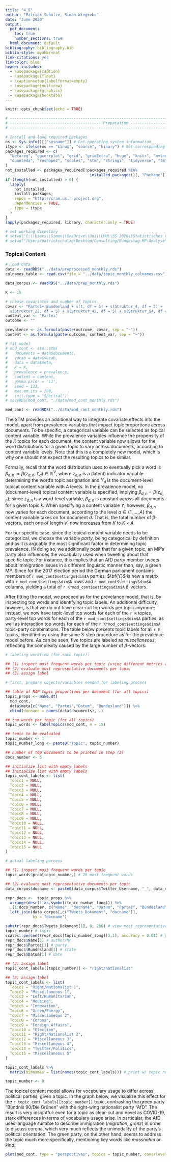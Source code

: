 ```yaml
---
title: "4_5"
author: "Patrick Schulze, Simon Wiegrebe"
date: "June 2020"
output:
  pdf_document:
    toc: true
    number_sections: true
  html_document: default
bibliography: bibliography.bib
biblio-style: myabbrvnat
link-citations: yes
linkcolor: blue
header-includes:
  - \usepackage{caption}
  - \usepackage{float}
  - \captionsetup{labelformat=empty}
  - \usepackage{multirow}
  - \usepackage{graphicx}
  - \usepackage{booktabs}
---
```


```r
knitr::opts_chunk$set(echo = TRUE)
```

```r
# ----------------------------------------------------------------------------------------------
# ---------------------------------------- Preparation -----------------------------------------
# ----------------------------------------------------------------------------------------------

# Install and load required packages
os <- Sys.info()[["sysname"]] # Get operating system information
itype <- ifelse(os == "Linux", "source", "binary") # Set corresponding installation type
packages_required <- c(
  "betareg", "ggcorrplot", "grid", "gridExtra", "huge", "knitr", "mvtnorm", 
  "quanteda", "reshape2", "scales", "stm", "stringi", "tidyverse", "tm"
)
not_installed <- packages_required[!packages_required %in%
                                     installed.packages()[, "Package"]]
if (length(not_installed) > 0) {
  lapply(
    not_installed,
    install.packages,
    repos = "http://cran.us.r-project.org",
    dependencies = TRUE,
    type = itype
  )
}
lapply(packages_required, library, character.only = TRUE)

# set working directory
# setwd('C:\\Users\\Simon\\OneDrive\\Uni\\LMU\\SS 2020\\Statistisches Consulting\\Bundestag-MP-Analyse')
# setwd("/Users/patrickschulze/Desktop/Consulting/Bundestag-MP-Analyse")
```

### Topical Content

```r
# load data
data <- readRDS("../data/preprocessed_monthly.rds")
colnames_table <- read.csv(file = "../data/topic_monthly_colnames.csv")

data_corpus <- readRDS("../data/prep_monthly.rds")
```

```r
K <- 15
```

```r
# choose covariates and number of topics
covar <- "Partei+ Bundesland + s(t, df = 5) + s(Struktur_4, df = 5) + 
  s(Struktur_22, df = 5) + s(Struktur_42, df = 5) + s(Struktur_54, df = 5)"
content_var <- "Partei"
outcome <- ""

prevalence <- as.formula(paste(outcome, covar, sep = "~"))
content <- as.formula(paste(outcome, content_var, sep = "~"))

# fit model
# mod_cont <- stm::stm(
#   documents = data$documents,
#   vocab = data$vocab,
#   data = data$meta,
#   K = K,
#   prevalence = prevalence,
#   content = content,
#   gamma.prior = 'L1',
#   seed = 123,
#   max.em.its = 200,
#   init.type = "Spectral")
# saveRDS(mod_cont, "./data/mod_cont_monthly.rds")

mod_cont <- readRDS("../data/mod_cont_monthly.rds")
```

The STM provides an additional way to integrate covariate effects into the model, apart from prevalence variables that impact topic proportions across documents. To be specific, a categorical variable can be selected as topical content variable. While the prevalence variables influence the propensity of the $K$ topics for each document, the content variable now allows for the word distributions for a given topic to vary across documents, according to content variable levels. Note that this is a completely new model, which is why one should not expect the resulting topics to be similar. 

Formally, recall that the word distribution used to eventually pick a word is $\beta_{d,n} := \beta(z_{d,n}, Y_d) \in \mathbb{R}^V$, where $z_{d,n}$ is a (latent) indicator variable determining the word's topic assignation and $Y_{d}$ is the document-level topical content variable with $A$ levels. In the prevalence model, no (document-level) topical content variable is specified, implying $\beta_{d,n} = \beta(z_{d,n})$; since $z_{d,n}$ is a word-level variable, $\beta_{d,n}$ is constant across all documents for a given topic $k$. When specifying a content variable $Y$, however, $\beta_{d,n}$ now varies for each document, according to the level $a \in \{1, ..., A\}$ the content variable takes on for document $d$. That is, the total number of $\beta$-vectors, each one of length $V$, now increases from $K$ to $K \times A$.

For our specific case, since the topical content variable needs to be categorical, we choose the variable *party*, being categorical by definition and as it  is arguably the most significant factor in determining topic prevalence. IN doing so, we additionally posit that for a given topic, an MP's party also influences the vocabulary used when tweeting about that specific topic. For instance, this implies that an AfD party member tweets about immigration issues in a different linguistic manner than, say, a green MP. Since for the 2017 election period the German parliament contains members of `r mod_cont$settings$dim$A` parties, $\bf{Y}$ is now a matrix with `r mod_cont$settings$dim$N` rows and `r mod_cont$settings$dim$A` columns, yielding a total of `r K*mod_cont$settings$dim$A` $\beta$-vectors.

After fitting the model, we proceed as for the prevelance model, that is, by inspecting top words and identifying topic labels. An additional difficulty, however, is that we do not have clear-cut top words per topic anymore; instead, we now have topic-level top words for each of the `r K` topics, party-level top words for each of the `r mod_cont$settings$dim$A` parties, as well as interaction top words for each of the `r K*mod_cont$settings$dim$A` topic-party combinations. The table below presents topic labels for all `r K` topics, identified by using the same 3-step procedure as for the prevalence model before. As can be seen, five topics are labeled as *miscellaneous*, reflecting the complexity caused by the large number of $\beta$-vectors.

```r
# labeling workflow (for each topic): 

## (1) inspect most frequent words per topic (using different metrics as well as word cloud)
## (2) evaluate most representative documents per topic
## (3) assign label

# first, prepare objects/variables needed for labeling process

## table of MAP topic proportions per document (for all topics)
topic_props <- make.dt(
  mod_cont, 
  data$meta[c("Name", "Partei","Datum", "Bundesland")]) %>% 
  cbind(docname = names(data$documents), .)

## top words per topic (for all topics)
topic_words <- labelTopics(mod_cont, n = 15)

## topic to be evaluated
topic_number <- 1
topic_number_long <- paste0("Topic", topic_number)

## number of top documents to be printed in step (2)
docs_number <- 5

## initialize list with empty labels
## initialize list with empty labels
topic_cont_labels <- list(
  Topic1 = NULL,
  Topic2 = NULL,
  Topic3 = NULL,
  Topic4 = NULL,
  Topic5 = NULL,
  Topic6 = NULL,
  Topic7 = NULL,
  Topic8 = NULL,
  Topic9 = NULL,
  Topic10 = NULL,
  Topic11 = NULL,
  Topic12 = NULL,
  Topic13 = NULL,
  Topic14 = NULL,
  Topic15 = NULL
)

# actual labeling porcess

## (1) inspect most frequent words per topic
topic_words$prob[topic_number,] # 20 most frequent words

## (2) evaluate most representative documents per topic
data_corpus$docname <- paste0(data_corpus$Twitter_Username, "_", data_corpus$Jahr, "_", data_corpus$Monat)

repr_docs <-  topic_props %>%
  arrange(desc(!!as.symbol(topic_number_long))) %>%
  .[1:docs_number, c("Name", "docname", "Datum", "Partei", "Bundesland", topic_number_long)] %>%
  left_join(data_corpus[,c("Tweets_Dokument", "docname")], 
            by = "docname")

substr(repr_docs$Tweets_Dokument[1], 0, 256) # view most representative document
topic_number # topic
scales::percent(repr_docs[topic_number_long][1,1], accuracy = 0.01) # proportion
repr_docs$Name[1] # author/MP
repr_docs$Partei[1] # party
repr_docs$Bundesland[1] # state
repr_docs$Datum[1] # date

## (3) assign label
topic_cont_labels[[topic_number]] <- "right/nationalist"

## (3) assign label
topic_cont_labels <- list(
  Topic1 = "Right/Nationalist 1",
  Topic2 = "Miscellaneous 1",
  Topic3 = "Left/Humanitarian",
  Topic4 = "Housing",
  Topic5 = "Innovation",
  Topic6 = "Green/Energy",
  Topic7 = "Miscellaneous 2",
  Topic8 = "Corona",
  Topic9 = "Foreign Affairs",
  Topic10 = "Election",
  Topic11 = "Right/Nationalist 2",
  Topic12 = "Miscellaneous 3",
  Topic13 = "Miscellaneous 4",
  Topic14 = "Twitter/Politics",
  Topic15 = "Miscellaneous 5"
)

topic_cont_labels %>%
  matrix(dimnames = list(names(topic_cont_labels))) # print w/ topic number
```

```r
topic_number <- 8
```

The topical content model allows for vocabulary usage to differ across political parties, given a topic. In the graph below, we visualize this effect for the `r topic_cont_labels[[topic_number]]` topic, contrasting the green party "Bündnis 90/Die Grünen" with the right-wing nationalist party "AfD". The result is very insightful: even for a topic as clear-cut and novel as COVID-19, stark differences in terms of vocabulary usage arise. In particular, the AfD uses language suitable to describe immigration (*migration*, *grenz*) in order to discuss corona, which very much reflects the unimodality of the party's political orientation. The green party, on the other hand, seems to address the topic much more specifically, mentioning key words like *massnahm* or *kind*.

```r
plot(mod_cont, type = "perspectives", topics = topic_number, covarlevels = c("Bündnis 90/Die Grünen", "AfD"), text.cex = 0.8, plabels = c("Bündnis 90/Die Grünen", "AfD"))
```



